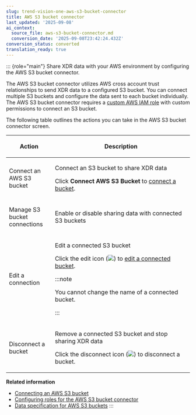 ```yaml
---
slug: trend-vision-one-aws-s3-bucket-connector
title: AWS S3 bucket connector
last_updated: '2025-09-08'
ai_context:
  source_file: aws-s3-bucket-connector.md
  conversion_date: '2025-09-08T23:42:24.432Z'
conversion_status: converted
translation_ready: true
---
```


::: {role="main"}
Share XDR data with your AWS environment by configuring the AWS S3 bucket connector.

The AWS S3 bucket connector utilizes AWS cross account trust relationships to send XDR data to a configured S3 bucket. You can connect multiple S3 buckets and configure the data sent to each bucket individually. The AWS S3 bucket connector requires a [custom AWS IAM role](roles-aws-s3-bucket.mdx) with custom permissions to connect an S3 bucket.

The following table outlines the actions you can take in the AWS S3 bucket connector screen.

<table>
<colgroup>
<col style="width: 25%" />
<col style="width: 75%" />
</colgroup>
<thead>
<tr>
<th><p>Action</p></th>
<th><p>Description</p></th>
</tr>
</thead>
<tbody>
<tr>
<td><p>Connect an AWS S3 bucket</p></td>
<td><p>Connect an S3 bucket to share XDR data</p>
<p>Click <strong>Connect AWS S3 Bucket</strong> to <a href="trend-vision-one-connecting-aws-s3-bucket">connect a bucket</a>.</p></td>
</tr>
<tr>
<td><p>Manage S3 bucket connections</p></td>
<td><p>Enable or disable sharing data with connected S3 buckets</p></td>
</tr>
<tr>
<td><p>Edit a connection</p></td>
<td><p>Edit a connected S3 bucket</p>
<p>Click the edit icon (<img src="./images/editIcon=6e8dd682-4c7a-4aaa-8aed-6c50cfa750b2.webp" />) to <a href="trend-vision-one-connecting-aws-s3-bucket">edit a connected bucket</a>.</p>


:::note

<p>You cannot change the name of a connected bucket.</p>


:::

</td>
</tr>
<tr>
<td><p>Disconnect a bucket</p></td>
<td><p>Remove a connected S3 bucket and stop sharing XDR data</p>
<p>Click the disconnect icon (<img src="./images/garbage_can_icon=GUID-11dc859c-fd77-4863-a448-d88c5a1cafd4.webp" />) to disconnect a bucket.</p></td>
</tr>
</tbody>
</table>

**Related information**

- [Connecting an AWS S3 bucket](connecting-aws-s3-bucket.md "Connect to your AWS S3 bucket to start sharing XDR data.")
- [Configuring roles for the AWS S3 bucket connector](roles-aws-s3-bucket.md "Create an S3 bucket and set up a custom role with custom permissions to allow Trend Vision One to connect to your S3 buckets.")
- [Data specification for AWS S3 buckets](data-spec-for-aws-s3-buckets.md "Review the type of data and format shared to your S3 buckets by Third-Party Integration.")
:::
